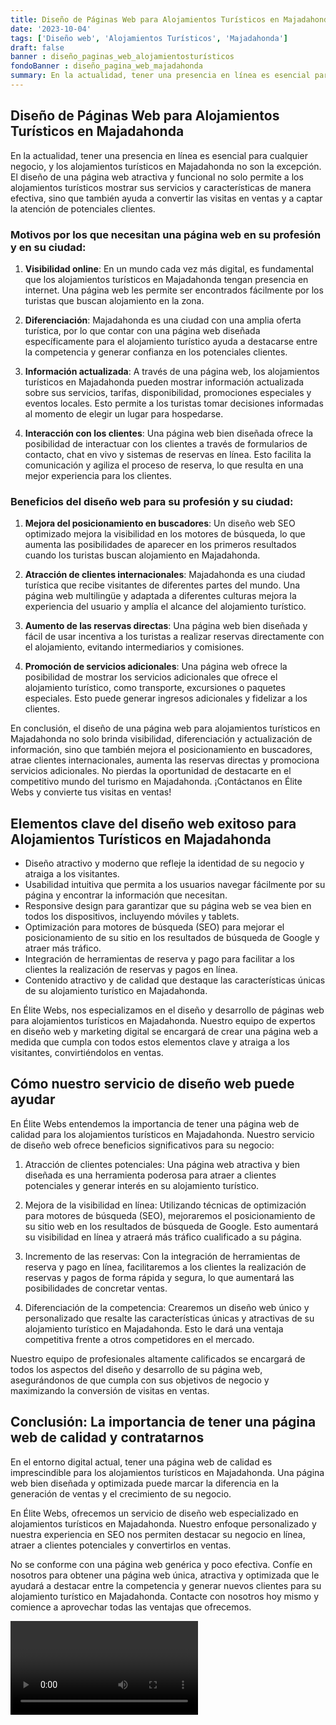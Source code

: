 ```yaml
---
title: Diseño de Páginas Web para Alojamientos Turísticos en Majadahonda
date: '2023-10-04'
tags: ['Diseño web', 'Alojamientos Turísticos', 'Majadahonda']
draft: false
banner : diseño_paginas_web_alojamientosturísticos
fondoBanner : diseño_pagina_web_majadahonda
summary: En la actualidad, tener una presencia en línea es esencial para cualquier negocio, y los alojamientos turísticos en Majadahonda no son la excepción. El diseño de una página web atractiva y funcional no solo permite a los alojamientos turísticos mostrar sus servicios y características de manera efectiva, sino que también ayuda a convertir las visitas en ventas y a captar la atención de potenciales clientes.
---
```


## Diseño de Páginas Web para Alojamientos Turísticos en Majadahonda

En la actualidad, tener una presencia en línea es esencial para cualquier negocio, y los alojamientos turísticos en Majadahonda no son la excepción. El diseño de una página web atractiva y funcional no solo permite a los alojamientos turísticos mostrar sus servicios y características de manera efectiva, sino que también ayuda a convertir las visitas en ventas y a captar la atención de potenciales clientes.

### Motivos por los que necesitan una página web en su profesión y en su ciudad:

1. **Visibilidad online**: En un mundo cada vez más digital, es fundamental que los alojamientos turísticos en Majadahonda tengan presencia en internet. Una página web les permite ser encontrados fácilmente por los turistas que buscan alojamiento en la zona.

2. **Diferenciación**: Majadahonda es una ciudad con una amplia oferta turística, por lo que contar con una página web diseñada específicamente para el alojamiento turístico ayuda a destacarse entre la competencia y generar confianza en los potenciales clientes.

3. **Información actualizada**: A través de una página web, los alojamientos turísticos en Majadahonda pueden mostrar información actualizada sobre sus servicios, tarifas, disponibilidad, promociones especiales y eventos locales. Esto permite a los turistas tomar decisiones informadas al momento de elegir un lugar para hospedarse.

4. **Interacción con los clientes**: Una página web bien diseñada ofrece la posibilidad de interactuar con los clientes a través de formularios de contacto, chat en vivo y sistemas de reservas en línea. Esto facilita la comunicación y agiliza el proceso de reserva, lo que resulta en una mejor experiencia para los clientes.

### Beneficios del diseño web para su profesión y su ciudad:

1. **Mejora del posicionamiento en buscadores**: Un diseño web SEO optimizado mejora la visibilidad en los motores de búsqueda, lo que aumenta las posibilidades de aparecer en los primeros resultados cuando los turistas buscan alojamiento en Majadahonda.

2. **Atracción de clientes internacionales**: Majadahonda es una ciudad turística que recibe visitantes de diferentes partes del mundo. Una página web multilingüe y adaptada a diferentes culturas mejora la experiencia del usuario y amplía el alcance del alojamiento turístico.

3. **Aumento de las reservas directas**: Una página web bien diseñada y fácil de usar incentiva a los turistas a realizar reservas directamente con el alojamiento, evitando intermediarios y comisiones.

4. **Promoción de servicios adicionales**: Una página web ofrece la posibilidad de mostrar los servicios adicionales que ofrece el alojamiento turístico, como transporte, excursiones o paquetes especiales. Esto puede generar ingresos adicionales y fidelizar a los clientes.

En conclusión, el diseño de una página web para alojamientos turísticos en Majadahonda no solo brinda visibilidad, diferenciación y actualización de información, sino que también mejora el posicionamiento en buscadores, atrae clientes internacionales, aumenta las reservas directas y promociona servicios adicionales. No pierdas la oportunidad de destacarte en el competitivo mundo del turismo en Majadahonda. ¡Contáctanos en Élite Webs y convierte tus visitas en ventas!

<GifSeo />

<Cta />

## Elementos clave del diseño web exitoso para Alojamientos Turísticos en Majadahonda

- Diseño atractivo y moderno que refleje la identidad de su negocio y atraiga a los visitantes.
- Usabilidad intuitiva que permita a los usuarios navegar fácilmente por su página y encontrar la información que necesitan.
- Responsive design para garantizar que su página web se vea bien en todos los dispositivos, incluyendo móviles y tablets.
- Optimización para motores de búsqueda (SEO) para mejorar el posicionamiento de su sitio en los resultados de búsqueda de Google y atraer más tráfico.
- Integración de herramientas de reserva y pago para facilitar a los clientes la realización de reservas y pagos en línea.
- Contenido atractivo y de calidad que destaque las características únicas de su alojamiento turístico en Majadahonda.

En Élite Webs, nos especializamos en el diseño y desarrollo de páginas web para alojamientos turísticos en Majadahonda. Nuestro equipo de expertos en diseño web y marketing digital se encargará de crear una página web a medida que cumpla con todos estos elementos clave y atraiga a los visitantes, convirtiéndolos en ventas.

## Cómo nuestro servicio de diseño web puede ayudar

En Élite Webs entendemos la importancia de tener una página web de calidad para los alojamientos turísticos en Majadahonda. Nuestro servicio de diseño web ofrece beneficios significativos para su negocio:

1. Atracción de clientes potenciales: Una página web atractiva y bien diseñada es una herramienta poderosa para atraer a clientes potenciales y generar interés en su alojamiento turístico.

2. Mejora de la visibilidad en línea: Utilizando técnicas de optimización para motores de búsqueda (SEO), mejoraremos el posicionamiento de su sitio web en los resultados de búsqueda de Google. Esto aumentará su visibilidad en línea y atraerá más tráfico cualificado a su página.

3. Incremento de las reservas: Con la integración de herramientas de reserva y pago en línea, facilitaremos a los clientes la realización de reservas y pagos de forma rápida y segura, lo que aumentará las posibilidades de concretar ventas.

4. Diferenciación de la competencia: Crearemos un diseño web único y personalizado que resalte las características únicas y atractivas de su alojamiento turístico en Majadahonda. Esto le dará una ventaja competitiva frente a otros competidores en el mercado.

Nuestro equipo de profesionales altamente calificados se encargará de todos los aspectos del diseño y desarrollo de su página web, asegurándonos de que cumpla con sus objetivos de negocio y maximizando la conversión de visitas en ventas.

## Conclusión: La importancia de tener una página web de calidad y contratarnos

En el entorno digital actual, tener una página web de calidad es imprescindible para los alojamientos turísticos en Majadahonda. Una página web bien diseñada y optimizada puede marcar la diferencia en la generación de ventas y el crecimiento de su negocio.

En Élite Webs, ofrecemos un servicio de diseño web especializado en alojamientos turísticos en Majadahonda. Nuestro enfoque personalizado y nuestra experiencia en SEO nos permiten destacar su negocio en línea, atraer a clientes potenciales y convertirlos en ventas.

No se conforme con una página web genérica y poco efectiva. Confíe en nosotros para obtener una página web única, atractiva y optimizada que le ayudará a destacar entre la competencia y generar nuevos clientes para su alojamiento turístico en Majadahonda. Contacte con nosotros hoy mismo y comience a aprovechar todas las ventajas que ofrecemos.

<Video />

<CtaBot job='Alojamientos Turísticos' city='Majadahonda'/>

<Gmaps query='Majadahonda+españa+maps' />